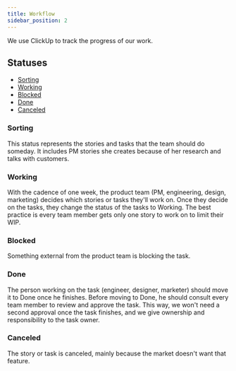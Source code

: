 ```yaml
---
title: Workflow
sidebar_position: 2
---
```


We use ClickUp to track the progress of our work.

## Statuses

- [Sorting](#sorting)
- [Working](#working)
- [Blocked](#blocked)
- [Done](#done)
- [Canceled](#canceled)

### Sorting

This status represents the stories and tasks that the team should do someday. It includes PM stories she creates because of her research and talks with customers.

### Working

With the cadence of one week, the product team (PM, engineering, design, marketing) decides which stories or tasks they'll work on. Once they decide on the tasks, they change the status of the tasks to Working. The best practice is every team member gets only one story to work on to limit their WIP.

### Blocked

Something external from the product team is blocking the task.

### Done

The person working on the task (engineer, designer, marketer) should move it to Done once he finishes. Before moving to Done, he should consult every team member to review and approve the task. This way, we won't need a second approval once the task finishes, and we give ownership and responsibility to the task owner.

### Canceled

The story or task is canceled, mainly because the market doesn't want that feature.
